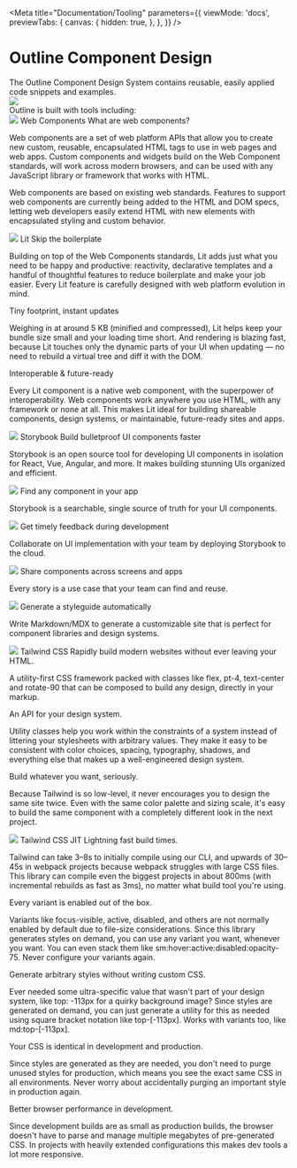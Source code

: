 
<Meta
  title="Documentation/Tooling"
  parameters={{
    viewMode: 'docs',
    previewTabs: {
      canvas: {
        hidden: true,
      },
    },
  }}
/>

# Outline Component Design

<outline-grid gap-size="small" has-padding="false" full-bleed="true">
  <outline-column
    col-span-default="12"
    col-span-lg="5"
    content-align="top"
    class="text-left pb-10 lg:pb-4"
  >
    <outline-heading level="h2" levelsize="3xl" levelstyle="light">
      The Outline Component Design System contains reusable, easily applied code
      snippets and examples.
    </outline-heading>
  </outline-column>
  <outline-column
    col-span-default="12"
    col-span-lg="7"
    class="text-left lg:px-10"
  >
    <div class="w-full">
      <img src={outlineBanner} />
    </div>
  </outline-column>
</outline-grid>

<div class="text-xl pt-20 md:pt-10">
  <outline-heading level="h2" levelsize="3xl" class="my-8 md:my-16">Outline is built with tools including:</outline-heading>
  <div class="w-full pb-10 md:pb-24">
    <outline-grid gap-size="small" has-padding="false" full-bleed="true">
      <outline-column
        col-span-default="12"
        col-span-md="2"
        content-align="top"
        row-span="3"
        class="text-center pb-10 md:pb-0"
      >
        <outline-link linkhref="https://www.webcomponents.org/" linktarget="_blank">
          <img src={webComponentsLogo} class="w-40 mx-auto my-0" />
        </outline-link>
      </outline-column>
      <outline-column
        col-span-default="12"
        col-span-md="10"
        class="text-left px-10"
      >
        <outline-heading
          level="h2"
          levelsize="4xl"
          levelstyle="light"
          class="border-b border-demo-lightGray pb-4 mb-4"
        >
          Web Components
        </outline-heading>
        <outline-heading level="h2" levelsize="2xl">
          What are web components?
        </outline-heading>
        <p>
          Web components are a set of web platform APIs that allow you to create
          new custom, reusable, encapsulated HTML tags to use in web pages and web
          apps. Custom components and widgets build on the Web Component
          standards, will work across modern browsers, and can be used with any
          JavaScript library or framework that works with HTML.
        </p>
        <p>
          Web components are based on existing web standards. Features to support
          web components are currently being added to the HTML and DOM specs,
          letting web developers easily extend HTML with new elements with
          encapsulated styling and custom behavior.
        </p>
      </outline-column>
    </outline-grid>
  </div>
  
  <div class="pb-10 md:pb-24">
    <outline-grid gap-size="small" has-padding="false">
      <outline-column
        col-span-default="12"
        col-span-md="2"
        content-align="top"
        row-span="3"
        class="text-center pb-10 md:pb-0"
      >
        <outline-link linkhref="https://lit.dev/" linktarget="_blank">
          <img src={litLogo} class="w-32 mx-auto my-0" />
        </outline-link>
      </outline-column>
      <outline-column
        col-span-default="12"
        col-span-md="10"
        class="text-left px-10"
      >
        <outline-heading
          level="h2"
          levelsize="4xl"
          levelstyle="light"
          class="border-b border-demo-lightGray pb-4 mb-4"
        >
          Lit
        </outline-heading>
        <outline-heading level="h2" levelsize="2xl">
          Skip the boilerplate
        </outline-heading>
        <p>
          Building on top of the Web Components standards, Lit adds just what you need to be happy and productive: reactivity, declarative templates and a handful of thoughtful features to reduce boilerplate and make your job easier. Every Lit feature is carefully designed with web platform evolution in mind.
        </p>
        <outline-heading level="h2" levelsize="2xl">
          Tiny footprint, instant updates
        </outline-heading>
        <p>
          Weighing in at around 5 KB (minified and compressed), Lit helps keep your bundle size small and your loading time short. And rendering is blazing fast, because Lit touches only the dynamic parts of your UI when updating — no need to rebuild a virtual tree and diff it with the DOM.
        </p>
        <outline-heading level="h2" levelsize="2xl">
          Interoperable & future-ready
        </outline-heading>
        <p>
          Every Lit component is a native web component, with the superpower of interoperability. Web components work anywhere you use HTML, with any framework or none at all. This makes Lit ideal for building shareable components, design systems, or maintainable, future-ready sites and apps.
        </p>
      </outline-column>
    </outline-grid>
  </div>

  <div class="pb-10 md:pb-24">
    <outline-grid gap-size="small" has-padding="false">
      <outline-column col-span-default="12" col-span-md="2" content-align="top" row-span="3" class="text-center pb-10 md:pb-0">
        <outline-link linkhref="https://storybook.js.org/" linktarget="_blank">
          <img src={storybookLogo} class="w-40 mx-auto my-0" />
        </outline-link>
      </outline-column>
      <outline-column col-span-default="12" col-span-md="10" class="text-left px-10">
        <outline-heading level="h2" levelsize="4xl" levelstyle="light" class="border-b border-demo-lightGray pb-4 mb-4">Storybook</outline-heading>
        <outline-heading level="h3" levelsize="2xl">Build bulletproof UI components faster</outline-heading>
        <p>Storybook is an open source tool for developing UI components in isolation for React, Vue, Angular, and more. It makes building stunning UIs organized and efficient.</p>
      </outline-column>
      <outline-column col-span-default="12" col-span-md="5" class="p-4 px-10 border-demo-lightGray md:border-r md:border-b text-left md:mt-10">
        <img src={storybookSearch} class="w-2/3"/>
        <outline-heading level="h3" levelsize="2xl">Find any component in your app</outline-heading>
        <p>Storybook is a searchable, single source of truth for your UI components.</p>
      </outline-column>
      <outline-column col-span-default="12" col-span-md="5" class="p-4 px-10 border-demo-lightGray md:border-b text-left md:mt-10">
        <img src={storybookCollaborate} class="w-2/3" />
        <outline-heading level="h3" levelsize="2xl">Get timely feedback during development</outline-heading>
        <p>Collaborate on UI implementation with your team by deploying Storybook to the cloud.</p>
      </outline-column>
      <outline-column col-span-default="12" col-span-md="5" class="p-4 px-10 border-demo-lightGray md:border-r text-left">
        <img src={storybookReuse} class="w-2/3" />
        <outline-heading level="h3" levelsize="2xl">Share components across screens and apps</outline-heading>
        <p>Every story is a use case that your team can find and reuse.</p>
      </outline-column>
      <outline-column col-span-default="12" col-span-md="5" class="p-4 px-10 text-left">
        <img src={storybookDocument} class="w-2/3" />
        <outline-heading level="h3" levelsize="2xl">Generate a styleguide automatically</outline-heading>
        <p>Write Markdown/MDX to generate a customizable site that is perfect for component libraries and design systems.</p>
      </outline-column>
    </outline-grid>
  </div>



<div class="w-full pb-10 md:pb-24">
  <outline-grid gap-size="small" has-padding="false">
    <outline-column
      col-span-default="12"
      col-span-md="2"
      content-align="top"
      row-span="3"
      class="text-center pb-10 md:pb-0"
    >
      <outline-link linkhref="https://tailwindcss.com/" linktarget="_blank">
        <img src={tailwindLogo} class="w-40 mx-auto my-0" />
      </outline-link>
    </outline-column>
    <outline-column
      col-span-default="12"
      col-span-md="10"
      class="text-left px-10"
    >
      <outline-heading
        level="h2"
        levelsize="4xl"
        levelstyle="light"
        class="border-b border-demo-lightGray pb-4 mb-4"
      >
        Tailwind CSS
      </outline-heading>
      <outline-heading level="h2" levelsize="2xl">
        Rapidly build modern websites without ever leaving your HTML.
      </outline-heading>
      <p>
        A utility-first CSS framework packed with classes like flex, pt-4,
        text-center and rotate-90 that can be composed to build any design,
        directly in your markup.
      </p>
      <outline-heading level="h2" levelsize="2xl">
        An API for your design system.
      </outline-heading>
      <p>
        Utility classes help you work within the constraints of a system instead
        of littering your stylesheets with arbitrary values. They make it easy
        to be consistent with color choices, spacing, typography, shadows, and
        everything else that makes up a well-engineered design system.
      </p>
      <outline-heading level="h2" levelsize="2xl">
        Build whatever you want, seriously.
      </outline-heading>
      <p>
        Because Tailwind is so low-level, it never encourages you to design the
        same site twice. Even with the same color palette and sizing scale, it's
        easy to build the same component with a completely different look in the
        next project.
      </p>
    </outline-column>
  </outline-grid>
</div>

  <div class="w-full pb-10 md:pb-24">
    <outline-grid gap-size="small" has-padding="false">
      <outline-column
        col-span-default="12"
        col-span-md="2"
        content-align="top"
        row-span="3"
        class="text-center pb-10 md:pb-0"
      >
        <outline-link linkhref="https://tailwindcss.com/" linktarget="_blank">
          <img src={tailwindLogo} class="w-40 mx-auto my-0" />
        </outline-link>
      </outline-column>
      <outline-column
        col-span-default="12"
        col-span-md="10"
        class="text-left px-10"
      >
        <outline-heading
          level="h2"
          levelsize="4xl"
          levelstyle="light"
          class="border-b border-demo-lightGray pb-4 mb-4"
        >
          Tailwind CSS JIT
        </outline-heading>
        <outline-heading level="h2" levelsize="2xl">
          Lightning fast build times.
        </outline-heading>
        <p>
          Tailwind can take 3–8s to initially compile using our CLI, and upwards
          of 30–45s in webpack projects because webpack struggles with large CSS
          files. This library can compile even the biggest projects in about 800ms
          (with incremental rebuilds as fast as 3ms), no matter what build tool
          you're using.
        </p>
        <outline-heading level="h2" levelsize="2xl">
          Every variant is enabled out of the box.
        </outline-heading>
        <p>
          Variants like focus-visible, active, disabled, and others are not
          normally enabled by default due to file-size considerations. Since this
          library generates styles on demand, you can use any variant you want,
          whenever you want. You can even stack them like
          sm:hover:active:disabled:opacity-75. Never configure your variants
          again.
        </p>
        <outline-heading level="h2" levelsize="2xl">
          Generate arbitrary styles without writing custom CSS.
        </outline-heading>
        <p>
          Ever needed some ultra-specific value that wasn't part of your design
          system, like top: -113px for a quirky background image? Since styles are
          generated on demand, you can just generate a utility for this as needed
          using square bracket notation like top-[-113px]. Works with variants
          too, like md:top-[-113px].
        </p>
        <outline-heading level="h2" levelsize="2xl">
          Your CSS is identical in development and production.
        </outline-heading>
        <p>
          Since styles are generated as they are needed, you don't need to purge
          unused styles for production, which means you see the exact same CSS in
          all environments. Never worry about accidentally purging an important
          style in production again.
        </p>
        <outline-heading level="h2" levelsize="2xl">
          Better browser performance in development.
        </outline-heading>
        <p>
          Since development builds are as small as production builds, the browser
          doesn't have to parse and manage multiple megabytes of pre-generated
          CSS. In projects with heavily extended configurations this makes dev
          tools a lot more responsive.
        </p>
      </outline-column>
    </outline-grid>
  </div>
</div>
